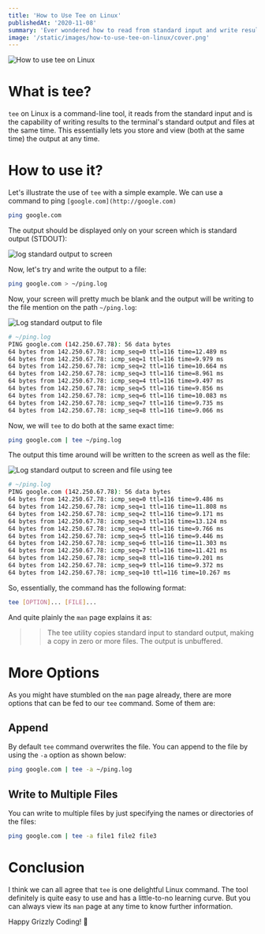 ```yaml
---
title: 'How to Use Tee on Linux'
publishedAt: '2020-11-08'
summary: 'Ever wondered how to read from standard input and write results to standard output and files at the same time? Look no further, tee on Linux lets you do just that with no hassle. In this article, we will discuss the basics of tee with some easy to understand examples.'
image: '/static/images/how-to-use-tee-on-linux/cover.png'
---
```


![How to use tee on Linux](/static/images/how-to-use-tee-on-linux/cover.png)

# What is tee?

`tee` on Linux is a command-line tool, it reads from the standard input and is the capability of writing results to the terminal's standard output and files at the same time. This essentially lets you store and view (both at the same time) the output at any time.

# How to use it?

Let's illustrate the use of `tee` with a simple example. We can use a command to ping `[google.com](http://google.com)`

```bash
ping google.com
```

The output should be displayed only on your screen which is standard output (STDOUT):

![log standard output to screen](/static/images/how-to-use-tee-on-linux/ping.png)

Now, let's try and write the output to a file:

```bash
ping google.com > ~/ping.log
```

Now, your screen will pretty much be blank and the output will be writing to the file mention on the path `~/ping.log`:

![Log standard output to file](/static/images/how-to-use-tee-on-linux/ping-to-file.png)

```bash
# ~/ping.log
PING google.com (142.250.67.78): 56 data bytes
64 bytes from 142.250.67.78: icmp_seq=0 ttl=116 time=12.489 ms
64 bytes from 142.250.67.78: icmp_seq=1 ttl=116 time=9.979 ms
64 bytes from 142.250.67.78: icmp_seq=2 ttl=116 time=10.664 ms
64 bytes from 142.250.67.78: icmp_seq=3 ttl=116 time=8.961 ms
64 bytes from 142.250.67.78: icmp_seq=4 ttl=116 time=9.497 ms
64 bytes from 142.250.67.78: icmp_seq=5 ttl=116 time=9.856 ms
64 bytes from 142.250.67.78: icmp_seq=6 ttl=116 time=10.083 ms
64 bytes from 142.250.67.78: icmp_seq=7 ttl=116 time=9.735 ms
64 bytes from 142.250.67.78: icmp_seq=8 ttl=116 time=9.066 ms
```

Now, we will `tee` to do both at the same exact time:

```bash
ping google.com | tee ~/ping.log
```

The output this time around will be written to the screen as well as the file:

![Log standard output to screen and file using tee](/static/images/how-to-use-tee-on-linux/ping-using-tee.png)

```bash
# ~/ping.log
PING google.com (142.250.67.78): 56 data bytes
64 bytes from 142.250.67.78: icmp_seq=0 ttl=116 time=9.486 ms
64 bytes from 142.250.67.78: icmp_seq=1 ttl=116 time=11.808 ms
64 bytes from 142.250.67.78: icmp_seq=2 ttl=116 time=9.171 ms
64 bytes from 142.250.67.78: icmp_seq=3 ttl=116 time=13.124 ms
64 bytes from 142.250.67.78: icmp_seq=4 ttl=116 time=9.766 ms
64 bytes from 142.250.67.78: icmp_seq=5 ttl=116 time=9.446 ms
64 bytes from 142.250.67.78: icmp_seq=6 ttl=116 time=11.303 ms
64 bytes from 142.250.67.78: icmp_seq=7 ttl=116 time=11.421 ms
64 bytes from 142.250.67.78: icmp_seq=8 ttl=116 time=9.201 ms
64 bytes from 142.250.67.78: icmp_seq=9 ttl=116 time=9.372 ms
64 bytes from 142.250.67.78: icmp_seq=10 ttl=116 time=10.267 ms
```

So, essentially, the command has the following format:

```bash
tee [OPTION]... [FILE]...
```

And quite plainly the `man` page explains it as:

> > The tee utility copies standard input to standard output, making a copy in zero or more files. The output is unbuffered.

# More Options

As you might have stumbled on the `man` page already, there are more options that can be fed to our `tee` command. Some of them are:

## Append

By default `tee` command overwrites the file. You can append to the file by using the `-a` option as shown below:

```bash
ping google.com | tee -a ~/ping.log
```

## Write to Multiple Files

You can write to multiple files by just specifying the names or directories of the files:

```bash
ping google.com | tee -a file1 file2 file3
```

# Conclusion

I think we can all agree that `tee` is one delightful Linux command. The tool definitely is quite easy to use and has a little-to-no learning curve. But you can always view its `man` page at any time to know further information.

Happy Grizzly Coding! 🐻
